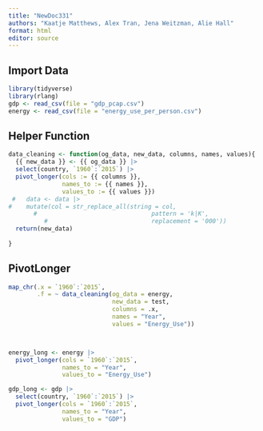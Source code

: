 ```yaml
---
title: "NewDoc331"
authors: "Kaatje Matthews, Alex Tran, Jena Weitzman, Alie Hall"
format: html
editor: source
---
```


## Import Data
```r
library(tidyverse)
library(rlang)
gdp <- read_csv(file = "gdp_pcap.csv")
energy <- read_csv(file = "energy_use_per_person.csv")
```

## Helper Function
```r
data_cleaning <- function(og_data, new_data, columns, names, values){
  {{ new_data }} <- {{ og_data }} |> 
  select(country, `1960`:`2015`) |>
  pivot_longer(cols := {{ columns }},
               names_to := {{ names }},
               values_to := {{ values }})
 #   data <- data |>
#    mutate(col = str_replace_all(string = col,
       #                                pattern = 'k|K',
          #                             replacement = '000'))
  return(new_data)
  
}
```


## PivotLonger
```r
map_chr(.x = `1960`:`2015`,
        .f = ~ data_cleaning(og_data = energy,
                             new_data = test,
                             columns = .x,
                             names = "Year",
                             values = "Energy_Use"))



energy_long <- energy |> 
  pivot_longer(cols = `1960`:`2015`,
               names_to = "Year",
               values_to = "Energy_Use")

gdp_long <- gdp |> 
  select(country, `1960`:`2015`) |> 
  pivot_longer(cols = `1960`:`2015`,
               names_to = "Year",
               values_to = "GDP")
```

